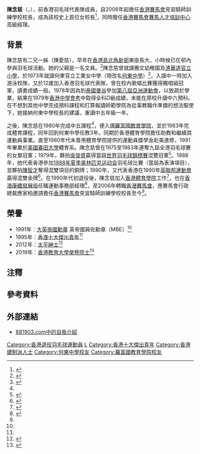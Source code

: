 {{noteTA|G1=Badminton}}
{{MedalTableTop}}
{{MedalSport | 女子[[羽毛球|羽毛球]]}}
{{MedalCountry | {{BHKG}}}}
{{MedalCompetition | [[夏季奥林匹克运动会|夏季奥林匹克运动会]]}}
{{MedalBronze| [[1988年夏季奥林匹克运动会|1988年 漢城]] | 混合雙打<br/>（表演項目） }}
{{MedalCompetition | [[世界羽毛球錦標賽|世界羽毛球錦標賽]]}}
{{MedalGold| [[1979年世界羽毛球錦標賽|1979年 杭州]] | 混合雙打}}
{{MedalCompetition | [[英聯邦運動會|英聯邦運動會]]}}
{{MedalGold| [[1990年英聯邦運動會|1990年 奧克蘭]] | 混合雙打 }}
{{MedalBottom}}

'''陳念慈'''{{MBE}}{{JP}}（{{lang-en|Amy CHAN Lim-chee}}，{{bd|1961年|6月27日}}），前香港羽毛球代表隊成員，自2006年起擔任[[香港賽馬會|香港賽馬會]]見習騎師訓練學校校長，成為該校史上首位女校長<ref>{{cite news|title=香港一家人/ 陳念慈──掌騎師學校兩年見成績|url=http://www.takungpao.com.hk/news/08/06/30/GW-926362.htm|newspaper=大公報|date=2008-06-30|deadurl=yes|archiveurl=https://web.archive.org/web/20100225062239/http://www.takungpao.com.hk/news/08/06/30/GW-926362.htm|archivedate=2010-02-25}}</ref>，同時擔任[[香港賽馬會賽馬人才培訓中心|香港賽馬會賽馬人才培訓中心]]高級經理。

==背景==
陳念慈有二兄一姊（陳愛慈）{{noteTag|name=守下留情1|關於陳念慈家庭背景、校園生活、學業成績、求學經過、報讀師範學院、回到何東中學任教以及加入香港代表隊的資料出自香港電台第二台廣播節目《守下留情》於2018年11月14日播出的訪問「陳念慈Amy姐訪問第三集」。}}，早年在[[香港島|香港島]][[北角邨|北角新邨]]東座長大{{noteTag|name=守下留情|關於陳念慈成長地和早年生活的資料出自香港電台第二台廣播節目《守下留情》於2018年11月13日播出的訪問「陳念慈Amy姐訪問第二集」。}}，小時候已在邨內參與羽毛球活動{{noteTag|name=守下留情}}。她的父親是一名文員。<ref name="《東周刊》 人物傳奇">{{Cite web|url=http://eduplus.com.hk/eduguide/ep2_issue.jsp?issueNumber=150&articleID=1732 |title=永不言遲 - 陳念慈 |publisher=東周刊 |date=2015-06-10 |accessdate=2021-09-28}}</ref>陳念慈曾就讀雅文幼稚園及[[渣華道官立小學|渣華道官立小學]]，於1973年就讀何東官立工業女中學（現改名[[何東中學|何東中學]]）<ref name="何東孕育羽毛球壇一代球星 陳念慈">{{cite web |url=https://hotungss.edu.hk/wp-content/anniversary/60th/hotungss_60th/misce/%E9%99%B3%E5%BF%B5%E6%85%88%E6%A0%A1%E5%8F%8B%E5%80%8B%E4%BA%BA%E7%B0%A1%E4%BB%8B.pdf |title=何東孕育羽毛球壇一代球星 陳念慈 |last= |first= |date=2013 |website= |publisher=何東中學 |access-date=2021-09-28 |quote=}}</ref>，入讀中一時加入游泳校隊{{noteTag|name=守下留情1}}，又於12歲加入香港羽毛球代表隊{{noteTag|name=守下留情1}}，曾在校內歌唱比賽獲得獨唱組冠軍{{noteTag|name=守下留情1}}，讀書成績一般{{noteTag|name=守下留情1}}。1978年因為到[[泰國|泰國]][[曼谷|曼谷]]參加[[1978年亞洲運動會|第八屆亞洲運動會]]{{noteTag|name=守下留情1}}，以致疏於學業{{noteTag|name=守下留情1}}，結果在1979年[[香港中學會考|香港中學會考]]中取得全科D級成績{{noteTag|name=守下留情1}}，未能在原校升讀中六預科{{noteTag|name=守下留情1}}。在不想到其他中學完成預科課程和打算報讀師範學院為從事教職作準備的想法驅使下{{noteTag|name=守下留情1}}，她接納何東中學校長的建議{{noteTag|name=守下留情1}}，重讀中五年級一年{{noteTag|name=守下留情1}}。

之後，陳念慈在1980年完成中五課程<ref name="何東孕育羽毛球壇一代球星 陳念慈" />，便入讀[[羅富國教育學院|羅富國教育學院]]{{noteTag|name=守下留情1}}，並於1983年完成體育課程，同年回到何東中學任教3年{{noteTag|name=守下留情1}}{{noteTag|name=守下留情2|關於陳念慈到何東中學任教3年、擔任教職以外工作以及赴美進修的資料出自香港電台第二台廣播節目《守下留情》於2018年11月15日播出的訪問「陳念慈Amy姐訪問第四集」。}}。同期於香港體育學院擔任助教和繼續其運動員事業{{noteTag|name=守下留情2}}。直至1980年代末善用體育學院提供的運動員獎學金赴美進修{{noteTag|name=守下留情2}}，1991年畢業於[[美國春田大學|美國春田大學]]體育系。陳念慈曾在1975至1983年連奪九屆全港羽毛球賽的女單冠軍；1979年，夥拍[[吳俊盛|吳俊盛]]贏得當屆[[世界羽毛球錦標賽|世界羽毛球錦標賽]]混雙冠軍<ref name="東方日報">{{cite news|title=陳念慈有心揸弗人|url=http://the-sun.on.cc/cnt/sport/20090706/00514_009.html|newspaper=《東方日報》|date=2009-07-06}}</ref>。1988年，她代表香港參加[[1988年夏季奥林匹克运动会|1988年夏季奥林匹克运动会]]羽毛球比賽（當屆為表演項目），並夥拍[[陳智才|陳智才]]奪得混雙項目的銅牌；1990年，又代表香港在1990年[[英聯邦運動會|英聯邦運動會]]贏得混雙金牌<ref>{{cite news|author=鍾伯光|title=拿得起，放得下的陳念慈|url=http://paper.wenweipo.com/2010/02/28/SP1002280054.htm|newspaper=文匯報 |date=2010-02-28|access-date=2011-08-17|archive-url=https://web.archive.org/web/20120130053418/http://paper.wenweipo.com/2010/02/28/SP1002280054.htm|archive-date=2012-01-30|dead-url=yes}}</ref>。在1990年代初退役後，陳念慈加入[[香港體育學院|香港體育學院]]工作<ref name="從摘星到為明日之星鋪路">{{cite web |url=https://service.elchk.org.hk/filedata/tbl_book/doc/147_3.pdf |title=信念第31期 |last= |first= |date=2014-07 |website= |publisher=基督教香港信義會社會服務部 |access-date=2021-09-28 |quote=}}</ref>，也在[[香港康體發展局|香港康體發展局]]任職運動事務部經理<ref>{{cite news | title=有心有力。公平競爭 活出體育精神 | url= | page= | publisher=香港經濟日報 | date=2000-05-04 | access-date=2021-12-17 |quote= }}</ref>，至2006年轉職[[香港賽馬會|香港賽馬會]]，應賽馬會行政總裁應家柏邀請擔任[[香港賽馬會|香港賽馬會]]見習騎師訓練學校校長至今<ref name="從摘星到為明日之星鋪路" />。

==榮譽==
* 1991年：[[大英帝國勳章|大英帝國勳章]] 英帝國員佐勳章（MBE）<ref name="東方日報"/>
* 1995年：[[香港十大傑出青年|香港十大傑出青年]]<ref name="東方日報"/>
* 2012年：[[太平紳士|太平紳士]]<ref>{{cite news | title=太平紳士委任 | url=https://www.info.gov.hk/gia/general/201206/30/P201206290338.htm | page= | publisher=政府新聞處 | date=2012-06-30 | accessdate=2021-09-28 |quote= }}</ref>
* 2019年：[[香港教育大學|香港教育大學]][[名誉学位|榮譽院士]]<ref>{{Cite web|title=教大頒發榮譽院士銜予四位傑出人士 |url=https://www.eduhk.hk/zht/press-releases/eduhk-confers-honorary-fellowships-on-four-distinguished-individuals-2019 |publisher=香港教育大學 |date=2019-03-29 |accessdate=2019-04-07|language=zh-Hant}}</ref>

==注釋==
{{noteFoot}}

==參考資料==
{{reflist}}

==外部連結==
*[http://www.881903.com/Page/ZH-TW/DJ881_38.aspx 881903.com中的自我介紹]

{{商業電台唱片騎師}}

{{DEFAULTSORT:CHAN Lim-chee}} 

[[Category:香港退役羽毛球運動員|Category:香港退役羽毛球運動員]]
[[Category:陳姓|L]]
[[Category:香港十大傑出青年|Category:香港十大傑出青年]]
[[Category:香港建制派人士|Category:香港建制派人士]]
[[Category:何東中學校友|Category:何東中學校友]]
[[Category:羅富國教育學院校友|Category:羅富國教育學院校友]]